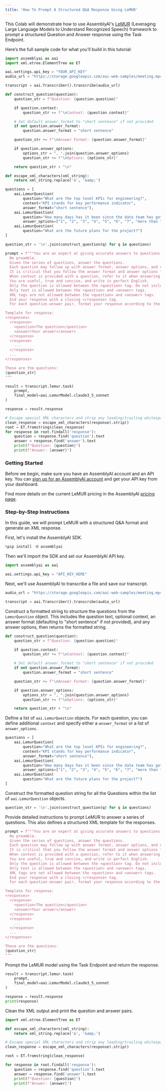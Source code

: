 ```yaml
---
title: 'How To Prompt A Structured Q&A Response Using LeMUR'
---
```






This Colab will demonstrate how to use AssemblyAI's [LeMUR](https://www.assemblyai.com/blog/lemur/) (Leveraging Large Language Models to Understand Recognized Speech) framework to prompt a structured Question and Answer response using the Task Endpoint.

Here’s the full sample code for what you’ll build in this tutorial:

```python
import assemblyai as aai
import xml.etree.ElementTree as ET

aai.settings.api_key = "YOUR_API_KEY"
audio_url = "https://storage.googleapis.com/aai-web-samples/meeting.mp4"

transcript = aai.Transcriber().transcribe(audio_url)

def construct_question(question):
    question_str = f"Question: {question.question}"

    if question.context:
        question_str += f"\nContext: {question.context}"

    # Set default answer_format to "short sentence" if not provided
    if not question.answer_format:
        question.answer_format = "short sentence"

    question_str += f"\nAnswer Format: {question.answer_format}"

    if question.answer_options:
        options_str = ", ".join(question.answer_options)
        question_str += f"\nOptions: {options_str}"

    return question_str + "\n"

def escape_xml_characters(xml_string):
    return xml_string.replace('&', '&amp;')

questions = [
    aai.LemurQuestion(
        question="What are the top level KPIs for engineering?",
        context="KPI stands for key performance indicator",
        answer_format="short sentence"),
    aai.LemurQuestion(
        question="How many days has it been since the data team has gotten updated metrics?",
        answer_options=["1", "2", "3", "4", "5", "6", "7", "more than 7"]),
    aai.LemurQuestion(
        question="What are the future plans for the project?")
]

question_str = '\n'.join(construct_question(q) for q in questions)

prompt = f"""You are an expert at giving accurate answers to questions about texts.
  No preamble.
  Given the series of questions, answer the questions.
  Each question may follow up with answer format, answer options, and context for each question.
  It is critical that you follow the answer format and answer options for each question.
  When context is provided with a question, refer to it when answering the question.
  You are useful, true and concise, and write in perfect English.
  Only the question is allowed between the <question> tag. Do not include the answer format, options, or question context in your response.
  Only text is allowed between the <question> and <answer> tags.
  XML tags are not allowed between the <question> and <answer> tags.
  End your response with a closing </response> tag.
  For each question-answer pair, format your response according to the template provided below:

Template for response:
<responses>
  <response>
    <question>The question</question>
    <answer>Your answer</answer>
  </response>
  <response>
    ...
  </response>
  ...
</responses>

These are the questions:
{question_str}
"""

result = transcript.lemur.task(
    prompt,
    final_model=aai.LemurModel.claude3_5_sonnet
)

response = result.response

# Escape special XML characters and strip any leading/trailing whitespace
clean_response = escape_xml_characters(response).strip()
root = ET.fromstring(clean_response)
for response in root.findall('response'):
    question = response.find('question').text
    answer = response.find('answer').text
    print(f"Question: {question}")
    print(f"Answer: {answer}")
```

### Getting Started

Before we begin, make sure you have an AssemblyAI account and an API key. You can [sign up for an AssemblyAI account](https://www.assemblyai.com/app) and get your API key from your dashboard.

Find more details on the current LeMUR pricing in the AssemblyAI [pricing page](https://www.assemblyai.com/pricing#:~:text=LeMUR).

### Step-by-Step Instructions

In this guide, we will prompt LeMUR with a structured Q&A format and generate an XML response.

First, let's install the AssemblyAI SDK.


```python
%pip install -U assemblyai
```

Then we'll import the SDK and set our AssemblyAI API key.


```python
import assemblyai as aai

aai.settings.api_key = "API_KEY_HERE"
```

Next, we'll use AssemblyAI to transcribe a file and save our transcript.


```python
audio_url = "https://storage.googleapis.com/aai-web-samples/meeting.mp4"

transcript = aai.Transcriber().transcribe(audio_url)
```

Construct a formatted string to structure the questions from the `LemurQuestion` object. This includes the question text, optional context, an answer format (defaulting to "short sentence" if not provided), and any answer options, then returns the formatted string.


```python
def construct_question(question):
    question_str = f"Question: {question.question}"

    if question.context:
        question_str += f"\nContext: {question.context}"

    # Set default answer_format to "short sentence" if not provided
    if not question.answer_format:
        question.answer_format = "short sentence"

    question_str += f"\nAnswer Format: {question.answer_format}"

    if question.answer_options:
        options_str = ", ".join(question.answer_options)
        question_str += f"\nOptions: {options_str}"

    return question_str + "\n"
```

Define a list of `aai.LemurQuestion` objects. For each question, you can define additional `context` and specify either a `answer_format` or a list of `answer_options`.


```python
questions = [
    aai.LemurQuestion(
        question="What are the top level KPIs for engineering?",
        context="KPI stands for key performance indicator",
        answer_format="short sentence"),
    aai.LemurQuestion(
        question="How many days has it been since the data team has gotten updated metrics?",
        answer_options=["1", "2", "3", "4", "5", "6", "7", "more than 7"]),
    aai.LemurQuestion(
        question="What are the future plans for the project?")
]

```

Construct the formatted question string for all the Questions within the list of `aai.LemurQuestion` objects.


```python
question_str = '\n'.join(construct_question(q) for q in questions)
```

Provide detailed instructions to prompt LeMUR to answer a series of questions. This also defines a structured XML template for the responses.


```python
prompt = f"""You are an expert at giving accurate answers to questions about texts.
  No preamble.
  Given the series of questions, answer the questions.
  Each question may follow up with answer format, answer options, and context for each question.
  It is critical that you follow the answer format and answer options for each question.
  When context is provided with a question, refer to it when answering the question.
  You are useful, true and concise, and write in perfect English.
  Only the question is allowed between the <question> tag. Do not include the answer format, options, or question context in your response.
  Only text is allowed between the <question> and <answer> tags.
  XML tags are not allowed between the <question> and <answer> tags.
  End your response with a closing </response> tag.
  For each question-answer pair, format your response according to the template provided below:

Template for response:
<responses>
  <response>
    <question>The question</question>
    <answer>Your answer</answer>
  </response>
  <response>
    ...
  </response>
  ...
</responses>

These are the questions:
{question_str}
"""
```

Prompt the LeMUR model using the Task Endpoint and return the response.


```python
result = transcript.lemur.task(
    prompt,
    final_model=aai.LemurModel.claude3_5_sonnet
)

response = result.response
print(response)
```

Clean the XML output and print the question and answer pairs.


```python
import xml.etree.ElementTree as ET

def escape_xml_characters(xml_string):
    return xml_string.replace('&', '&amp;')

# Escape special XML characters and strip any leading/trailing whitespace
clean_response = escape_xml_characters(response).strip()

root = ET.fromstring(clean_response)

for response in root.findall('response'):
    question = response.find('question').text
    answer = response.find('answer').text
    print(f"Question: {question}")
    print(f"Answer: {answer}")
```
